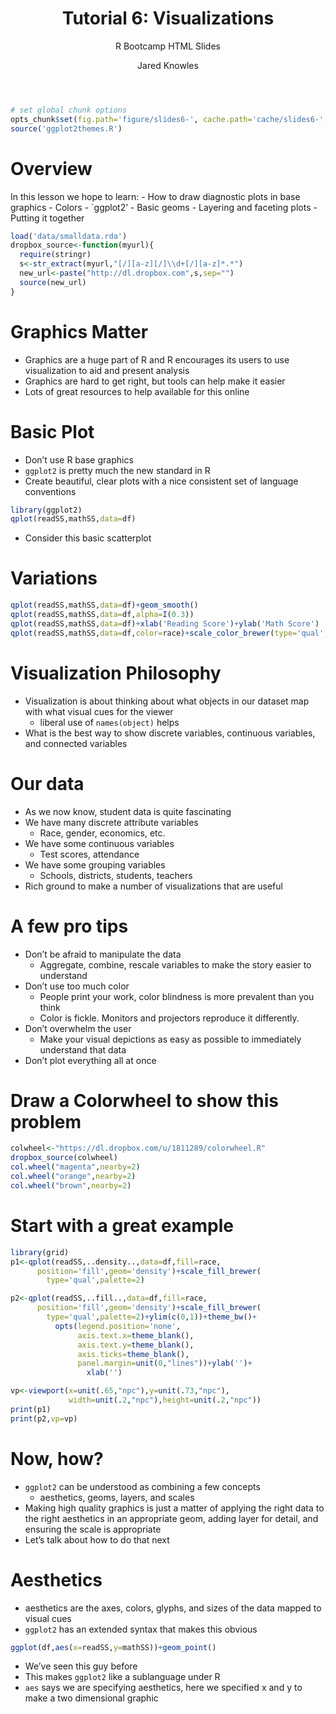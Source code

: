 % Tutorial 6: Visualizations
% R Bootcamp HTML Slides
% Jared Knowles

```r
# set global chunk options
opts_chunk$set(fig.path='figure/slides6-', cache.path='cache/slides6-',fig.width=8,fig.height=6,message=FALSE,error=FALSE,warning=FALSE,echo=TRUE,size='tiny',dev='svg')
source('ggplot2themes.R')
```

# Overview
In this lesson we hope to learn:
- How to draw diagnostic plots in base graphics
- Colors
- `ggplot2' 
- Basic geoms
- Layering and faceting plots
- Putting it together

```r
load('data/smalldata.rda')
dropbox_source<-function(myurl){
  require(stringr)
  s<-str_extract(myurl,"[/][a-z][/]\\d+[/][a-z]*.*")
  new_url<-paste("http://dl.dropbox.com",s,sep="")
  source(new_url)
}
```

# Graphics Matter
- Graphics are a huge part of R and R encourages its users to use visualization to aid and present analysis
- Graphics are hard to get right, but tools can help make it easier
- Lots of great resources to help available for this online

# Basic Plot
- Don't use R base graphics
- `ggplot2` is pretty much the new standard in R
- Create beautiful, clear plots with a nice consistent set of language conventions

```r
library(ggplot2)
qplot(readSS,mathSS,data=df)
```
- Consider this basic scatterplot

# Variations
```r
qplot(readSS,mathSS,data=df)+geom_smooth()
qplot(readSS,mathSS,data=df,alpha=I(0.3))
qplot(readSS,mathSS,data=df)+xlab('Reading Score')+ylab('Math Score')
qplot(readSS,mathSS,data=df,color=race)+scale_color_brewer(type='qual',palette=2)
```

# Visualization Philosophy
- Visualization is about thinking about what objects in our dataset map with what visual cues for the viewer
  - liberal use of `names(object)` helps
- What is the best way to show discrete variables, continuous variables, and connected variables

# Our data
- As we now know, student data is quite fascinating
- We have many discrete attribute variables
  - Race, gender, economics, etc.
- We have some continuous variables
  - Test scores, attendance
- We have some grouping variables
  - Schools, districts, students, teachers
- Rich ground to make a number of visualizations that are useful


# A few pro tips
- Don't be afraid to manipulate the data
  - Aggregate, combine, rescale variables to make the story easier to understand
- Don't use too much color
  - People print your work, color blindness is more prevalent than you think
  - Color is fickle. Monitors and projectors reproduce it differently.
- Don't overwhelm the user
  - Make your visual depictions as easy as possible to immediately understand that data
- Don't plot everything all at once


# Draw a Colorwheel to show this problem
```r
colwheel<-"https://dl.dropbox.com/u/1811289/colorwheel.R"
dropbox_source(colwheel)
col.wheel("magenta",nearby=2)
col.wheel("orange",nearby=2)
col.wheel("brown",nearby=2)
```

# Start with a great example
```r
library(grid)
p1<-qplot(readSS,..density..,data=df,fill=race,
      position='fill',geom='density')+scale_fill_brewer(
        type='qual',palette=2)

p2<-qplot(readSS,..fill..,data=df,fill=race,
      position='fill',geom='density')+scale_fill_brewer(
        type='qual',palette=2)+ylim(c(0,1))+theme_bw()+
          opts(legend.position='none',
               axis.text.x=theme_blank(),
               axis.text.y=theme_blank(),
               axis.ticks=theme_blank(),
               panel.margin=unit(0,"lines"))+ylab('')+
                 xlab('')

vp<-viewport(x=unit(.65,"npc"),y=unit(.73,"npc"),
             width=unit(.2,"npc"),height=unit(.2,"npc"))
print(p1)
print(p2,vp=vp)

```

# Now, how?
- `ggplot2` can be understood as combining a few concepts
  - aesthetics, geoms, layers, and scales
- Making high quality graphics is just a matter of applying the right data to the right aesthetics in an appropriate geom, adding layer for detail, and ensuring the scale is appropriate
- Let's talk about how to do that next

# Aesthetics
- aesthetics are the axes, colors, glyphs, and sizes of the data mapped to visual cues
- `ggplot2` has an extended syntax that makes this obvious
```r
ggplot(df,aes(x=readSS,y=mathSS))+geom_point()
```
- We've seen this guy before
- This makes `ggplot2` like a sublanguage under R
- `aes` says we are specifying aesthetics, here we specified x and y to make a two dimensional graphic

